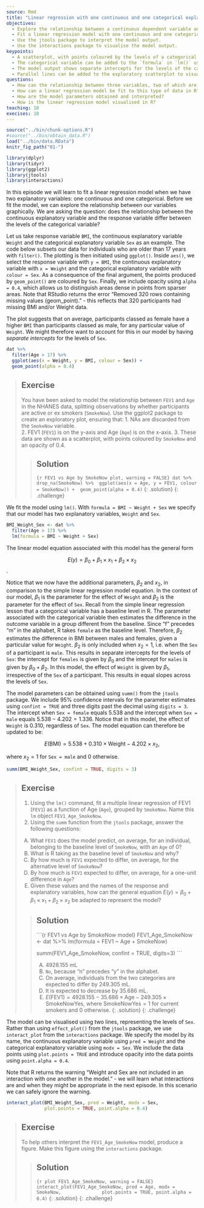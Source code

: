 ---
source: Rmd
title: "Linear regression with one continuous and one categorical explanatory variable"
objectives:
  - Explore the relationship between a continuous dependent variable and two explanatory variables, one continuous and one categorical, using ggplot2. 
  - Fit a linear regression model with one continuous and one categorical explanatory variable using lm(). 
  - Use the jtools package to interpret the model output. 
  - Use the interactions package to visualise the model output.
keypoints:
  - A scatterplot, with points coloured by the levels of a categorical variable, can be used to explore the relationship between two continuous variables and a categorical variable.
  - The categorical variable can be added to the `formula` in `lm()` using a `+`.
  - The model output shows separate intercepts for the levels of the categorical variable. The slope across the levels of the categorical variable is held constant. 
  - Parallel lines can be added to the exploratory scatterplot to visualise the linear regression model. 
questions:
  - How can the relationship between three variables, two of which are continuous and one of which is categorical, be visualised in R?
  - How can a linear regression model be fit to this type of data in R?
  - How are the model parameters obtained and interpreted?
  - How is the linear regression model visualised in R?
teaching: 10
execises: 10
---

```{r, include=FALSE}
source("../bin/chunk-options.R")
#source("../bin/obtain_data.R")
load("../bin/data.RData")
knitr_fig_path("01-")

library(dplyr)
library(tidyr)
library(ggplot2)
library(jtools)
library(interactions)
```

In this episode we will learn to fit a linear regression model when we have two explanatory variables: one continuous and one categorical. Before we fit the model, we can explore the relationship between our variables graphically. We are asking the question: does the relationship between the continuous explanatory variable and the response variable differ between the levels of the categorical variable?

Let us take response variable `BMI`, the continuous explanatory variable `Weight` and the categorical explanatory variable `Sex` as an example. The code below subsets our data for individuals who are older than 17 years with `filter()`. The plotting is then initiated using `ggplot()`. Inside `aes()`, we select the response variable with `y = BMI`, the continuous explanatory variable with `x = Weight` and the categorical explanatory variable with `colour = Sex`. As a consequence of the final argument, the points produced by `geom_point()` are coloured by `Sex`. Finally, we include opacity using `alpha = 0.4`, which allows us to distinguish areas dense in points from sparser areas. Note that RStudio returns the error "Removed 320 rows containing missing values (geom_point)." - this reflects that 320 participants had missing BMI and/or Weight data. 

The plot suggests that on average, participants classed as female have a higher `BMI` than participants classed as male, for any particular value of `Weight`. We might therefore want to account for this in our model by having *separate intercepts* for the levels of `Sex`.

```{r BMI_Weight_Sex exploratory plot, warning = FALSE}
dat %>%
  filter(Age > 17) %>%
  ggplot(aes(x = Weight, y = BMI, colour = Sex)) +
  geom_point(alpha = 0.4) 
```

> ## Exercise  
> You have been asked to model the relationship between `FEV1`
> and `Age` in the NHANES data, splitting observations by whether
> participants are active or ex smokers (`SmokeNow`). Use the ggplot2
> package to create an exploratory plot, ensuring that:
> 1. NAs are discarded from the `SmokeNow` variable.  
> 2. FEV1 (`FEV1`) is on the y-axis and Age (`Age`) is on the x-axis.
> 3. These data are shown as a scatterplot, with points coloured by 
> `SmokeNow` and an opacity of 0.4.
>
> > ## Solution
> > 
> > ```{r FEV1 vs Age by SmokeNow plot, warning = FALSE}
> > dat %>%
> >  drop_na(SmokeNow) %>%
> >  ggplot(aes(x = Age, y = FEV1, colour = SmokeNow)) +
> >  geom_point(alpha = 0.4)
> > ```
> {: .solution}
{: .challenge}

We fit the model using `lm()`. With `formula = BMI ~ Weight + Sex` we specify that our model has two explanatory variables, `Weight` and `Sex`. 

```{r fit BMI_Weight_Sex}
BMI_Weight_Sex <- dat %>%
  filter(Age > 17) %>%
  lm(formula = BMI ~ Weight + Sex)
```

The linear model equation associated with this model has the general form

$$E(y) = \beta_0 + \beta_1 \times x_1 + \beta_2 \times x_2$$.

Notice that we now have the additional parameters, $\beta_2$ and $x_2$, in comparison to the simple linear regression model equation. In the context of our model, $\beta_1$ is the parameter for the effect of `Weight` and $\beta_2$ is the parameter for the effect of `Sex`. Recall from the simple linear regression lesson that a categorical variable has a baseline level in R. The parameter associated with the categorical variable then estimates the difference in the outcome variable in a group different from the baseline. Since "f" precedes "m" in the alphabet, R takes `female` as the baseline level. Therefore, $\beta_2$ estimates the difference in BMI between males and females, given a particular value for `Weight`. $\beta_2$ is only included when $x_2 = 1$, i.e. when the `Sex` of a participant is `male`. This results in separate intercepts for the levels of `Sex`: the intercept for `females` is given by $\beta_0$ and the intercept for `males` is given by $\beta_0 + \beta_2$. In this model, the effect of `Weight` is given by $\beta_1$, irrespective of the `Sex` of a participant. This results in equal slopes across the levels of `Sex`. 

The model parameters can be obtained using `summ()` from the `jtools` package. We include 95% confidence intervals for the parameter estimates using `confint = TRUE` and three digits past the decimal using `digits = 3`. The intercept when `Sex = female` equals $5.538$ and the intercept when `Sex = male` equals $5.538 - 4.202 = 1.336$. Notice that in this model, the effect of `Weight` is $0.310$, regardless of `Sex`. The model equation can therefore be updated to be:

$$E(\text{BMI}) = 5.538 + 0.310 \times \text{Weight} -4.202 \times x_2,$$  

where $x_2 = 1$ for `Sex = male` and $0$ otherwise. 


```{r summ BMI_Weight_Sex}
summ(BMI_Weight_Sex, confint = TRUE, digits = 3)
```

> ## Exercise  
> 1. Using the `lm()` command, fit a multiple linear regression of FEV1
> (`FEV1`) as a function of Age (`Age`), grouped by `SmokeNow`.
> Name this `lm` object `FEV1_Age_SmokeNow`.  
> 2. Using the `summ` function from the `jtools` package, answer the following questions:
>   
> A) What `FEV1` does the model predict, on average,
> for an individual, belonging to the baseline level of `SmokeNow`,
> with an `Age` of 0?  
> B) What is R taking as the baseline level of `SmokeNow` and why?  
> C) By how much is `FEV1` expected to differ, on average, for
> the alternative level of `SmokeNow`?  
> D) By how much is `FEV1` expected to differ, on average, for
> a one-unit difference in `Age`?  
> E) Given these values and the names of the response and explanatory
> variables, how can the general equation $E(y) = \beta_0 + {\beta}_1 
> \times x_1 + {\beta}_2 \times x_2$ be adapted to represent the model? 
>
> > ## Solution
> > 
> > ```{r FEV1 vs Age by SmokeNow model}
> > FEV1_Age_SmokeNow <- dat %>%
> >   lm(formula = FEV1 ~ Age + SmokeNow)
> > 
> > summ(FEV1_Age_SmokeNow, confint = TRUE, digits=3)
> > ```
> > 
> > A) 4928.155 mL  
> > B) `No`, because "n" precedes "y" in the alphabet.  
> > C) On average, individuals from the two categories are expected to differ
> > by 249.305 mL.  
> > D) It is expected to decrease by 35.686 mL.  
> > E) $E(\text{FEV1}) = 4928.155 - 35.686 \times \text{Age} - 249.305 \times \text{SmokeNowYes}$, where $\text{SmokeNowYes} = 1$ for current smokers and 
> > $0$ otherwise.
> {: .solution}
{: .challenge}

The model can be visualised using two lines, representing the levels of `Sex`. Rather than using `effect_plot()` from the `jtools` package, we use `interact_plot` from the `interactions` package. We specify the model by its name, the continuous explanatory variable using `pred = Weight` and the categorical explanatory variable using `modx = Sex`. We include the data points using `plot.points = TRUE` and introduce opacity into the data points using `point.alpha = 0.4`. 

Note that R returns the warning "Weight and Sex are not included in an interaction with one another in the model." - we will learn what interactions are and when they might be appropriate in the next episode. In this scenario we can safely ignore the warning.

```{r effect_plot BMI_Weight_Sex, warning = FALSE}
interact_plot(BMI_Weight_Sex, pred = Weight, modx = Sex,
              plot.points = TRUE, point.alpha = 0.4)
```


> ## Exercise  
> To help others interpret the `FEV1_Age_SmokeNow` model, produce a figure. 
> Make this figure using the `interactions` package.
>
> > ## Solution
> > ```{r plot FEV1_Age_SmokeNow, warning = FALSE}
> > interact_plot(FEV1_Age_SmokeNow, pred = Age, modx = SmokeNow,
> >               plot.points = TRUE, point.alpha = 0.4)
> > ```
> {: .solution}
{: .challenge}



